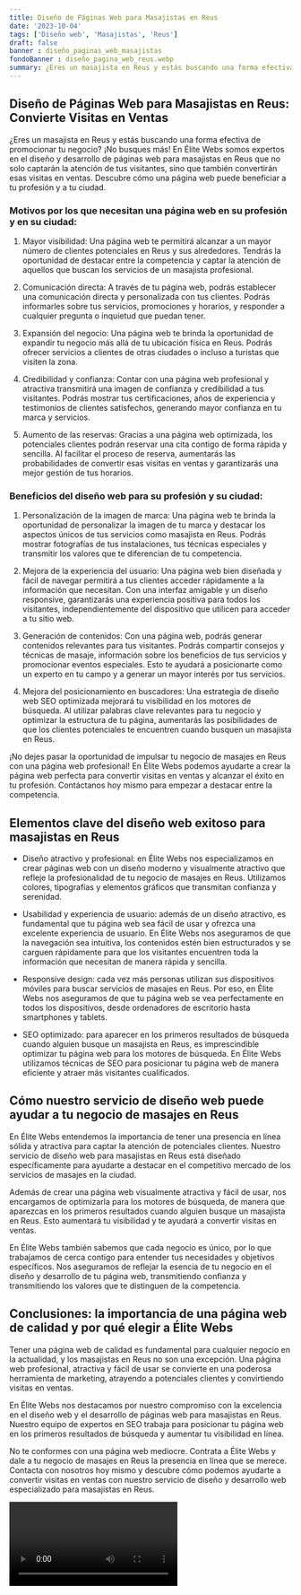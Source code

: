 ```yaml
---
title: Diseño de Páginas Web para Masajistas en Reus
date: '2023-10-04'
tags: ['Diseño web', 'Masajistas', 'Reus']
draft: false
banner : diseño_paginas_web_masajistas
fondoBanner : diseño_pagina_web_reus.webp
summary: ¿Eres un masajista en Reus y estás buscando una forma efectiva de promocionar tu negocio? ¡No busques más! En Élite Webs somos expertos en el diseño y desarrollo de páginas web para masajistas en Reus que no solo captarán la atención de tus visitantes, sino que también convertirán esas visitas en ventas. Descubre cómo una página web puede beneficiar a tu profesión y a tu ciudad.
---
```


## Diseño de Páginas Web para Masajistas en Reus: Convierte Visitas en Ventas

¿Eres un masajista en Reus y estás buscando una forma efectiva de promocionar tu negocio? ¡No busques más! En Élite Webs somos expertos en el diseño y desarrollo de páginas web para masajistas en Reus que no solo captarán la atención de tus visitantes, sino que también convertirán esas visitas en ventas. Descubre cómo una página web puede beneficiar a tu profesión y a tu ciudad.

### Motivos por los que necesitan una página web en su profesión y en su ciudad:

1. Mayor visibilidad: Una página web te permitirá alcanzar a un mayor número de clientes potenciales en Reus y sus alrededores. Tendrás la oportunidad de destacar entre la competencia y captar la atención de aquellos que buscan los servicios de un masajista profesional.

2. Comunicación directa: A través de tu página web, podrás establecer una comunicación directa y personalizada con tus clientes. Podrás informarles sobre tus servicios, promociones y horarios, y responder a cualquier pregunta o inquietud que puedan tener.

3. Expansión del negocio: Una página web te brinda la oportunidad de expandir tu negocio más allá de tu ubicación física en Reus. Podrás ofrecer servicios a clientes de otras ciudades o incluso a turistas que visiten la zona.

4. Credibilidad y confianza: Contar con una página web profesional y atractiva transmitirá una imagen de confianza y credibilidad a tus visitantes. Podrás mostrar tus certificaciones, años de experiencia y testimonios de clientes satisfechos, generando mayor confianza en tu marca y servicios.

5. Aumento de las reservas: Gracias a una página web optimizada, los potenciales clientes podrán reservar una cita contigo de forma rápida y sencilla. Al facilitar el proceso de reserva, aumentarás las probabilidades de convertir esas visitas en ventas y garantizarás una mejor gestión de tus horarios.

### Beneficios del diseño web para su profesión y su ciudad:

1. Personalización de la imagen de marca: Una página web te brinda la oportunidad de personalizar la imagen de tu marca y destacar los aspectos únicos de tus servicios como masajista en Reus. Podrás mostrar fotografías de tus instalaciones, tus técnicas especiales y transmitir los valores que te diferencian de tu competencia.

2. Mejora de la experiencia del usuario: Una página web bien diseñada y fácil de navegar permitirá a tus clientes acceder rápidamente a la información que necesitan. Con una interfaz amigable y un diseño responsive, garantizarás una experiencia positiva para todos los visitantes, independientemente del dispositivo que utilicen para acceder a tu sitio web.

3. Generación de contenidos: Con una página web, podrás generar contenidos relevantes para tus visitantes. Podrás compartir consejos y técnicas de masaje, información sobre los beneficios de tus servicios y promocionar eventos especiales. Esto te ayudará a posicionarte como un experto en tu campo y a generar un mayor interés por tus servicios.

4. Mejora del posicionamiento en buscadores: Una estrategia de diseño web SEO optimizada mejorará tu visibilidad en los motores de búsqueda. Al utilizar palabras clave relevantes para tu negocio y optimizar la estructura de tu página, aumentarás las posibilidades de que los clientes potenciales te encuentren cuando busquen un masajista en Reus.

¡No dejes pasar la oportunidad de impulsar tu negocio de masajes en Reus con una página web profesional! En Élite Webs podemos ayudarte a crear la página web perfecta para convertir visitas en ventas y alcanzar el éxito en tu profesión. Contáctanos hoy mismo para empezar a destacar entre la competencia.

<GifSeo />

<Cta />

## Elementos clave del diseño web exitoso para masajistas en Reus

- Diseño atractivo y profesional: en Élite Webs nos especializamos en crear páginas web con un diseño moderno y visualmente atractivo que refleje la profesionalidad de tu negocio de masajes en Reus. Utilizamos colores, tipografías y elementos gráficos que transmitan confianza y serenidad.

- Usabilidad y experiencia de usuario: además de un diseño atractivo, es fundamental que tu página web sea fácil de usar y ofrezca una excelente experiencia de usuario. En Élite Webs nos aseguramos de que la navegación sea intuitiva, los contenidos estén bien estructurados y se carguen rápidamente para que los visitantes encuentren toda la información que necesitan de manera rápida y sencilla.

- Responsive design: cada vez más personas utilizan sus dispositivos móviles para buscar servicios de masajes en Reus. Por eso, en Élite Webs nos aseguramos de que tu página web se vea perfectamente en todos los dispositivos, desde ordenadores de escritorio hasta smartphones y tablets.

- SEO optimizado: para aparecer en los primeros resultados de búsqueda cuando alguien busque un masajista en Reus, es imprescindible optimizar tu página web para los motores de búsqueda. En Élite Webs utilizamos técnicas de SEO para posicionar tu página web de manera eficiente y atraer más visitantes cualificados.

## Cómo nuestro servicio de diseño web puede ayudar a tu negocio de masajes en Reus

En Élite Webs entendemos la importancia de tener una presencia en línea sólida y atractiva para captar la atención de potenciales clientes. Nuestro servicio de diseño web para masajistas en Reus está diseñado específicamente para ayudarte a destacar en el competitivo mercado de los servicios de masajes en la ciudad.

Además de crear una página web visualmente atractiva y fácil de usar, nos encargamos de optimizarla para los motores de búsqueda, de manera que aparezcas en los primeros resultados cuando alguien busque un masajista en Reus. Esto aumentará tu visibilidad y te ayudará a convertir visitas en ventas.

En Élite Webs también sabemos que cada negocio es único, por lo que trabajamos de cerca contigo para entender tus necesidades y objetivos específicos. Nos aseguramos de reflejar la esencia de tu negocio en el diseño y desarrollo de tu página web, transmitiendo confianza y transmitiendo los valores que te distinguen de la competencia.

## Conclusiones: la importancia de una página web de calidad y por qué elegir a Élite Webs

Tener una página web de calidad es fundamental para cualquier negocio en la actualidad, y los masajistas en Reus no son una excepción. Una página web profesional, atractiva y fácil de usar se convierte en una poderosa herramienta de marketing, atrayendo a potenciales clientes y convirtiendo visitas en ventas.

En Élite Webs nos destacamos por nuestro compromiso con la excelencia en el diseño web y el desarrollo de páginas web para masajistas en Reus. Nuestro equipo de expertos en SEO trabaja para posicionar tu página web en los primeros resultados de búsqueda y aumentar tu visibilidad en línea.

No te conformes con una página web mediocre. Contrata a Élite Webs y dale a tu negocio de masajes en Reus la presencia en línea que se merece. Contacta con nosotros hoy mismo y descubre cómo podemos ayudarte a convertir visitas en ventas con nuestro servicio de diseño y desarrollo web especializado para masajistas en Reus.

<Video />

<CtaBot job='Masajistas' city='Reus'/>

<Gmaps query='Reus+españa+maps' />